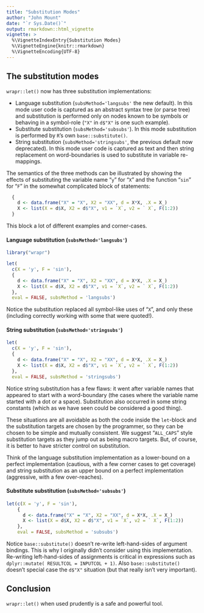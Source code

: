 ```yaml
---
title: "Substitution Modes"
author: "John Mount"
date: "`r Sys.Date()`"
output: rmarkdown::html_vignette
vignette: >
  %\VignetteIndexEntry{Substitution Modes}
  %\VignetteEngine{knitr::rmarkdown}
  %\VignetteEncoding{UTF-8}
---
```


## The substitution modes

`wrapr::let()` now has three substitution implementations:

  * Language substitution (`subsMethod='langsubs'` the new default).  In this mode user code is captured as an abstract syntax tree (or parse tree) and substitution is performed only on nodes known to be symbols or behaving in a symbol-role (`"X"` in `d$"X"` is one such example).
  * Substitute substitution  (`subsMethod='subsubs'`).  In this mode substitution is performed by `R`'s own `base::substitute()`.
  * String substitution (`subsMethod='stringsubs'`, the previous default now deprecated).  In this mode user code is captured as text and then string replacement on word-boundaries is used to substitute in variable re-mappings.

The semantics of the three methods can be illustrated by showing the effects of substituting the variable name "`y`" for "`X`" and the function "`sin`" for "`F`" in the somewhat complicated block of statements:

```r
  {
    d <- data.frame("X" = "X", X2 = "XX", d = X*X, .X = X_)
    X <- list(X = d$X, X2 = d$"X", v1 = `X`, v2 = ` X`, F(1:2))
  }
```

This block a lot of different examples and corner-cases.

#### Language substitution (`subsMethod='langsubs'`)

```r
library("wrapr")

let(
  c(X = 'y', F = 'sin'), 
  {
    d <- data.frame("X" = "X", X2 = "XX", d = X*X, .X = X_)
    X <- list(X = d$X, X2 = d$"X", v1 = `X`, v2 = ` X`, F(1:2))
  },
  eval = FALSE, subsMethod = 'langsubs')
```

Notice the substitution replaced all symbol-like uses of "`X`", and only these (including correctly working with some that were quoted!).


#### String substitution (`subsMethod='stringsubs'`)

```r
let(
  c(X = 'y', F = 'sin'), 
  {
    d <- data.frame("X" = "X", X2 = "XX", d = X*X, .X = X_)
    X <- list(X = d$X, X2 = d$"X", v1 = `X`, v2 = ` X`, F(1:2))
  },
  eval = FALSE, subsMethod = 'stringsubs')
```

Notice string substitution has a few flaws: it went after variable names that appeared to start with a word-boundary (the cases where the variable name started with a dot or a space).  Substitution also occurred in some string constants (which as we have seen could be considered a good thing).  

These situations are all avoidable as both the code inside the `let`-block and the substitution targets are chosen by the programmer, so they can be chosen to be simple and mutually consistent. We suggest "`ALL_CAPS`" style substitution targets as they jump out as being macro targets.  But, of course, it is better to have stricter control on substitution.

Think of the language substitution implementation as a lower-bound on a perfect implementation (cautious, with a few corner cases to get coverage) and string substitution as an upper bound on a perfect implementation (aggressive, with a few over-reaches).

#### Substitute substitution  (`subsMethod='subsubs'`)

```r
let(c(X = 'y', F = 'sin'), 
    {
      d <- data.frame("X" = "X", X2 = "XX", d = X*X, .X = X_)
      X <- list(X = d$X, X2 = d$"X", v1 = `X`, v2 = ` X`, F(1:2))
    },
    eval = FALSE, subsMethod = 'subsubs')
```

Notice `base::substitute()` doesn't re-write left-hand-sides of argument bindings.  This is why I originally didn't consider using this implementation. Re-writing left-hand-sides of assignments is critical in expressions such as `dplyr::mutate( RESULTCOL = INPUTCOL + 1)`.   Also `base::substitute()` doesn't special case the `d$"X"` situation (but that really isn't very important).



## Conclusion

`wrapr::let()` when used prudently is a safe and powerful tool.

